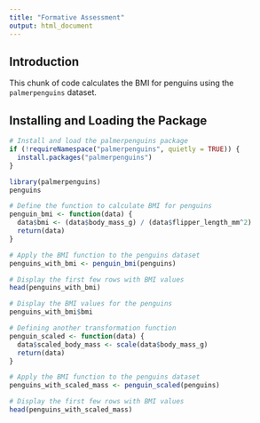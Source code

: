 ```yaml
---
title: "Formative Assessment"
output: html_document
---
```


## Introduction
This chunk of code calculates the BMI for penguins using the `palmerpenguins` dataset.

## Installing and Loading the Package

```r
# Install and load the palmerpenguins package
if (!requireNamespace("palmerpenguins", quietly = TRUE)) {
  install.packages("palmerpenguins")
}

library(palmerpenguins)
penguins

# Define the function to calculate BMI for penguins
penguin_bmi <- function(data) {
  data$bmi <- (data$body_mass_g) / (data$flipper_length_mm^2)
  return(data)
}

# Apply the BMI function to the penguins dataset
penguins_with_bmi <- penguin_bmi(penguins)

# Display the first few rows with BMI values
head(penguins_with_bmi)

# Display the BMI values for the penguins
penguins_with_bmi$bmi
```

```r
# Defining another transformation function
penguin_scaled <- function(data) {
  data$scaled_body_mass <- scale(data$body_mass_g)
  return(data)
}

# Apply the BMI function to the penguins dataset
penguins_with_scaled_mass <- penguin_scaled(penguins)

# Display the first few rows with BMI values
head(penguins_with_scaled_mass)
 
```